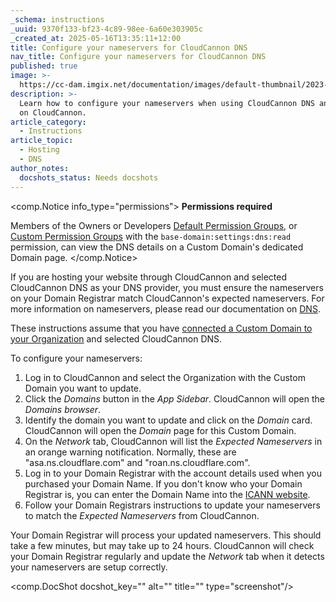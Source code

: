 ```yaml
---
_schema: instructions
_uuid: 9370f133-bf23-4c89-98ee-6a60e303905c
_created_at: 2025-05-16T13:35:11+12:00
title: Configure your nameservers for CloudCannon DNS
nav_title: Configure your nameservers for CloudCannon DNS
published: true
image: >-
  https://cc-dam.imgix.net/documentation/images/default-thumbnail/2023-Q4/CloudCannon-Documentation-Thumbnail.png
description: >-
  Learn how to configure your nameservers when using CloudCannon DNS and hosting
  on CloudCannon.
article_category:
  - Instructions
article_topic:
  - Hosting
  - DNS
author_notes:
  docshots_status: Needs docshots
---
```

<comp.Notice info_type="permissions">
  **Permissions required**

  Members of the Owners or Developers [Default Permission Groups](/documentation/articles/what-are-default-permission-groups/), or [Custom Permission Groups](/documentation/articles/what-are-custom-permission-groups/) with the `base-domain:settings:dns:read` permission, can view the DNS details on a Custom Domain's dedicated Domain page.
</comp.Notice>

If you are hosting your website through CloudCannon and selected CloudCannon DNS as your DNS provider, you must ensure the nameservers on your Domain Registrar match CloudCannon's expected nameservers. For more information on nameservers, please read our documentation on [DNS](/documentation/articles/what-is-dns/#what-is-a-nameserver).

These instructions assume that you have [connected a Custom Domain to your Organization](/documentation/articles/connect-a-custom-domain-to-your-organization/) and selected CloudCannon DNS.

To configure your nameservers:

1. Log in to CloudCannon and select the Organization with the Custom Domain you want to update.
2. Click the *Domains* button in the *App Sidebar*. CloudCannon will open the *Domains browser*.
3. Identify the domain you want to update and click on the *Domain* card. CloudCannon will open the *Domain* page for this Custom Domain.
4. On the *Network* tab, CloudCannon will list the *Expected Nameservers* in an orange warning notification. Normally, these are "asa.ns.cloudflare.com" and "roan.ns.cloudflare.com".
5. Log in to your Domain Registrar with the account details used when you purchased your Domain Name. If you don't know who your Domain Registrar is, you can enter the Domain Name into the <a href="https://lookup.icann.org/en/lookup" target="_blank" rel="noopener">ICANN website</a>.
6. Follow your Domain Registrars instructions to update your nameservers to match the *Expected Nameservers* from CloudCannon.

Your Domain Registrar will process your updated nameservers. This should take a few minutes, but may take up to 24 hours. CloudCannon will check your Domain Registrar regularly and update the *Network* tab when it detects your nameservers are setup correctly.

<comp.DocShot docshot_key="" alt="" title="" type="screenshot"/>